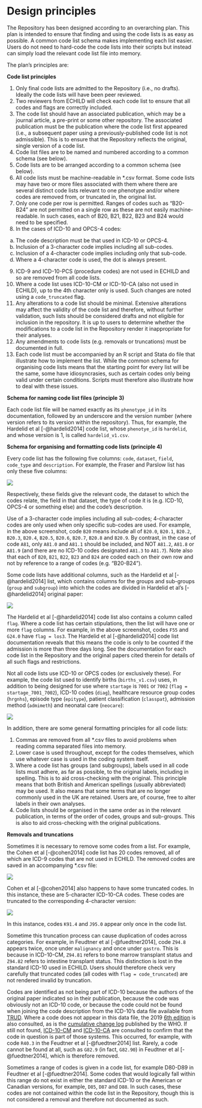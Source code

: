# Design principles {.unnumbered}

The Repository has been designed according to an overarching plan. This plan is intended to ensure that finding and using the code lists is as easy as possible. A common code list schema makes implementing each list easier. Users do not need to hard-code the code lists into their scripts but instead can simply load the relevant code list file into memory.

The plan’s principles are:

**Code list principles**

1. Only final code lists are admitted to the Repository (i.e., no drafts). Ideally the code lists will have been peer reviewed.
2. Two reviewers from ECHILD will check each code list to ensure that all codes and flags are correctly included.
3. The code list should have an associated publication, which may be a journal article, a pre-print or some other repository. The associated publication must be the publication where the code list first appeared (i.e., a subsequent paper using a previously-published code list is not admissible). This is to ensure that the Repository reflects the original, single version of a code list.
4. Code list files are to be named and numbered according to a common schema (see below).
5. Code lists are to be arranged according to a common schema (see below).
6. All code lists must be machine-readable in *.csv format. Some code lists may have two or more files associated with them where there are several distinct code lists relevant to one phenotype and/or where codes are removed from, or truncated in, the original list.
7. Only one code per row is permitted. Ranges of codes such as “B20-B24” are not permitted on a single row as these are not easily machine-readable. In such cases, each of B20, B21, B22, B23 and B24 would need to be specified.
8. In the cases of ICD-10 and OPCS-4 codes:
a. The code description must be that used in ICD-10 or OPCS-4.
b. Inclusion of a 3-character code implies including all sub-codes.
c. Inclusion of a 4-character code implies including only that sub-code.
d. Where a 4-character code is used, the dot is always present.
9. ICD-9 and ICD-10-PCS (procedure codes) are not used in ECHILD and so are removed from all code lists.
10. Where a code list uses ICD-10-CM or ICD-10-CA (also not used in ECHILD), up to the 4th character only is used. Such changes are noted using a `code_truncated` flag.
11. Any alterations to a code list should be minimal. Extensive alterations may affect the validity of the code list and therefore, without further validation, such lists should be considered drafts and not eligible for inclusion in the repository. It is up to users to determine whether the modifications to a code list in the Repository render it inappropriate for their analyses.
12. Any amendments to code lists (e.g. removals or truncations) must be documented in full.
13. Each code list must be accompanied by an R script and Stata do file that illustrate how to implement the list. While the common schema for organising code lists means that the starting point for every list will be the same, some have idiosyncrasies, such as certain codes only being valid under certain conditions. Scripts must therefore also illustrate how to deal with these issues.

**Schema for naming code list files (principle 3)**

Each code list file will be named exactly as its `phenotype_id` in its documentation, followed by an underscore and the version number (where version refers to its version within the repository). Thus, for example, the Hardelid et al [-@hardelid2014] code list, whose `phenotye_id` is `hardelid`, and whose version is 1, is called `hardelid_v1.csv`.

**Schema for organising and formatting code lists (principle 4)**

Every code list has the following five columns: `code`, `dataset`, `field`, `code_type` and `description`. For example, the Fraser and Parslow list has only these five columns:

![](static/scr_fraser_parslow.png){fig-alt="A screenshot showing the Fraser and Parslow code list in Excel."}

Respectively, these fields give the relevant code, the dataset to which the codes relate, the field in that dataset, the type of code it is (e.g. ICD-10, OPCS-4 or something else) and the code’s description.

Use of a 3-character code implies including all sub-codes; 4-character codes are only used when only specific sub-codes are used. For example, in the above screenshot, code `B20` means include all of `B20.0`, `B20.1`, `B20.2`, `B20.3`, `B20.4`, `B20.5`, `B20.6`, `B20.7`, `B20.8` and `B20.9`. By contrast, in the case of code `A81`, only `A81.0` and `A81.1` should be included, and NOT `A81.2`, `A81.8` or `A81.9` (and there are no ICD-10 codes designated `A81.3` to `A81.7`). Note also that each of `B20`, `B21`, `B22`, `B23` and `B24` are coded each on their own row and not by reference to a range of codes (e.g. “B20-B24”).

Some code lists have additional columns, such as the Hardelid et al [-@hardelid2014] list, which contains columns for the groups and sub-groups (`group` and `subgroup`) into which the codes are divided in Hardelid et al’s [-@hardelid2014] original paper:

![](static/scr_hardelid.png){fig-alt="A screenshot showing the Hardelid et al code list in Excel."}

The Hardelid et al [-@hardelid2014] code list also contains a column called `flag`. Where a code list has certain stipulations, then the list will have one or more `flag` columns. For example, in the above screenshot, codes `F55` and `G24.0` have `flag = los3`. The Hardelid et al [-@hardelid2014] code list documentation reveals that this means the code is only to be counted if the admission is more than three days long. See the documentation for each code list in the Repository and the original papers cited therein for details of all such flags and restrictions.

Not all code lists use ICD-10 or OPCS codes (or exclusively these). For example, the code list used to identify births (`births_v1.csv`) uses, in addition to being designed for use where `startage` is `7001` or `7002` (`flag = startage_7001_7002`), ICD-10 codes (`diag`), healthcare resource group codes (`hrgnhs`), episode type (`epitype`), patient classification (`classpat`), admission method (`admimeth`) and neonatal care (`neocare`):

![](static/scr_births.png){fig-alt="A screenshot showing the births code list in Excel."}

In addition, there are some general formatting principles for all code lists:

1. Commas are removed from all *.csv files to avoid problems when reading comma separated files into memory.
2. Lower case is used throughout, except for the codes themselves, which use whatever case is used in the coding system itself.
3. Where a code list has groups (and subgroups), labels used in all code lists must adhere, as far as possible, to the original labels, including in spelling. This is to aid cross-checking with the original. This principle means that both British and American spellings (usually abbreviated) may be used. It also means that some terms that are no longer commonly used in the UK are retained. Users are, of course, free to alter labels in their own analyses.
4. Code lists should be organised in the same order as in the relevant publication, in terms of the order of codes, groups and sub-groups. This is also to aid cross-checking with the original publications.

**Removals and truncations**

Sometimes it is necessary to remove some codes from a list. For example, the Cohen et al [-@cohen2014] code list has 20 codes removed, all of which are ICD-9 codes that are not used in ECHILD. The removed codes are saved in an accompanying *.csv file:

![](static/scr_cohen_rem.png){fig-alt="A screenshot showing the codes removed from the Cohen et al code list in Excel."}

Cohen et al [-@cohen2014] also happens to have some truncated codes. In this instance, these are 5-character ICD-10-CA codes. These codes are truncated to the corresponding 4-character version:

![](static/scr_cohen_trun.png){fig-alt="A screenshot showing the codes truncated in the Cohen et al code list in Excel."}

In this instance, codes `K91.4` and `J95.0` appear only once in the code list.

Sometime this truncation process can cause duplication of codes across categories. For example, in Feudtner et al [-@fuedtner2014], code `Z94.8` appears twice, once under `malignancy` and once under `gastro`. This is because in ICD-10-CM, `Z94.81` refers to bone marrow transplant status and `Z94.82` refers to intestine transplant status. This distinction is lost in the standard ICD-10 used in ECHILD. Users should therefore check very carefully that truncated codes (all codes with `flag = code_truncated`) are not rendered invalid by truncation.

Codes are identified as not being part of ICD-10 because the authors of the original paper indicated so in their publication, because the code was obviously not an ICD-10 code, or because the code could not be found when joining the code description from the ICD-10’s data file available from [TRUD](https://isd.digital.nhs.uk/trud/users/guest/filters/0/categories/28). Where a code does not appear in this data file, the 2019 [6th edition](https://icd.who.int/browse10/2019/en) is also consulted, as is the [cumulative change log](https://www.who.int/publications/m/item/official-who-updates-combined-1996-2019-volume-1) published by the WHO. If still not found, [ICD-10-CM](https://www.icd10data.com/ICD10CM/Codes) and [ICD-10-CA](https://secure.cihi.ca/estore/productSeries.htm?pc=PCC1860) are consulted to confirm that the code in question is part of those systems. This occurred, for example, with code `R40.3` in the Feudtner et al [-@fuedtner2014] list. Rarely, a code cannot be found at all, such as `G82.9` (in fact, `G82.90`) in Feudtner et al [-@fuedtner2014], which is therefore removed.

Sometimes a range of codes is given in a code list, for example D80-D89 in Feudtner et al [-@fuedtner2014]. Some codes that would logically fall within this range do not exist in either the standard ICD-10 or the American or Canadian versions, for example, `D85`, `D87` and `D88`. In such cases, these codes are not contained within the code list in the Repository, though this is not considered a removal and therefore not documented as such.